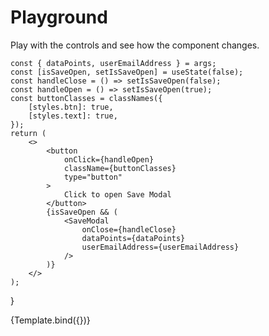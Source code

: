 
# Playground

Play with the controls and see how the component changes.

<Meta title="Components/SaveModal" component={SaveModal} />

    const { dataPoints, userEmailAddress } = args;
    const [isSaveOpen, setIsSaveOpen] = useState(false);
    const handleClose = () => setIsSaveOpen(false);
    const handleOpen = () => setIsSaveOpen(true);
    const buttonClasses = classNames({
        [styles.btn]: true,
        [styles.text]: true,
    });
    return (
        <>
            <button
                onClick={handleOpen}
                className={buttonClasses}
                type="button"
            >
                Click to open Save Modal
            </button>
            {isSaveOpen && (
                <SaveModal
                    onClose={handleClose}
                    dataPoints={dataPoints}
                    userEmailAddress={userEmailAddress}
                />
            )}
        </>
    );
}

<Canvas>
    <Story
        name="Playground"
        args={{
            dataPoints: { id: 123, title: 'Learn the Alphabet' },
            userEmailAddress: 'person@domain.com',
        }}
    >
        {Template.bind({})}
    </Story>
</Canvas>
